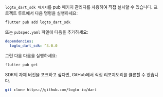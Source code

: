 
<Tabs>

<TabItem value="pub" label="pub.dev">

`logto_dart_sdk 패키지`를 pub 패키지 관리자를 사용하여 직접 설치할 수 있습니다. 프로젝트 루트에서 다음 명령을 실행하세요:

```bash
flutter pub add logto_dart_sdk
```

또는 `pubspec.yaml` 파일에 다음을 추가하세요:

```yaml
dependencies:
  logto_dart_sdk: ^3.0.0
```

그런 다음 다음을 실행하세요:

```bash
flutter pub get
```

</TabItem>

<TabItem value="github" label="GitHub">

SDK의 자체 버전을 포크하고 싶다면, GitHub에서 직접 리포지토리를 클론할 수 있습니다.

```bash
git clone https://github.com/logto-io/dart
```

</TabItem>

</Tabs>
